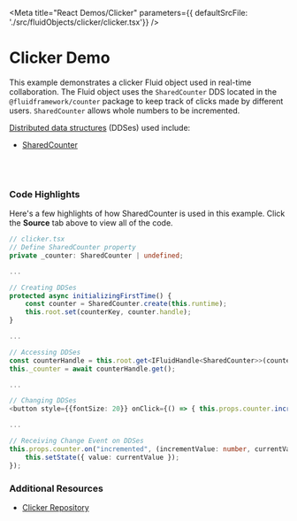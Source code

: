 
<Meta title="React Demos/Clicker" parameters={{ defaultSrcFile: './src/fluidObjects/clicker/clicker.tsx'}} />

# Clicker Demo

This example demonstrates a clicker Fluid object used in real-time collaboration. The Fluid object
uses the `SharedCounter` DDS located in the `@fluidframework/counter` package to keep track of clicks
made by different users. `SharedCounter` allows whole numbers to be incremented.

<a href="https://fluidframework.com/docs/concepts/dds/" target="_blank">Distributed data structures</a> (DDSes) used include:

* <a href="https://fluidframework.com/apis/counter/sharedcounter/" target="_blank">SharedCounter</a>

<Canvas>
  <Story name="Local Server">
    <FluidLoader factory={ClickerContainerFactory} title={"Clicker"}></FluidLoader>
  </Story>
  <Story name="Fluid Relay Service">
    <FluidLoader factory={ClickerContainerFactory} title={"Clicker"} mode={"frs"}></FluidLoader>
  </Story>
</Canvas>

<br /><br />

### Code Highlights

Here's a few highlights of how SharedCounter is used in this example. Click the **Source** tab above to view all of the code.

```typescript
// clicker.tsx
// Define SharedCounter property
private _counter: SharedCounter | undefined;

...

// Creating DDSes
protected async initializingFirstTime() {
    const counter = SharedCounter.create(this.runtime);
    this.root.set(counterKey, counter.handle);
}

...

// Accessing DDSes
const counterHandle = this.root.get<IFluidHandle<SharedCounter>>(counterKey);
this._counter = await counterHandle.get();

...

// Changing DDSes
<button style={{fontSize: 20}} onClick={() => { this.props.counter.increment(1); }}>+</button>

...

// Receiving Change Event on DDSes 
this.props.counter.on("incremented", (incrementValue: number, currentValue: number) => {
    this.setState({ value: currentValue });
});

```

### Additional Resources

* <a href="https://github.com/microsoft/FluidFramework/tree/main/examples/data-objects/clicker" target="_blank">Clicker Repository</a>
